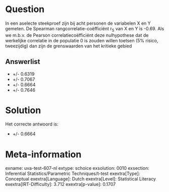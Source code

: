 Question
========

In een aselecte steekproef zijn bij acht personen de variabelen X en Y
gemeten. De Spearman rangcorrelatie-coëfficiënt r~S~ van X en Y is
-0.69. Als we m.b.v. de Pearson correlatiecoëfficiënt deze nulhypothese
dat de werkelijke correlatie in de populatie 0 is zouden willen toetsen
(5% risico, tweezijdig) dan zijn de grenswaarden van het kritieke gebied

Answerlist
----------

* +/- 0.6319
* +/- 0.7067
* +/- 0.6664
* +/- 0.7646

Solution
========

Het correcte antwoord is: 

* +/- 0.6664

Meta-information
================
exname: uva-test-607-nl
extype: schoice
exsolution: 0010
exsection: Inferential Statistics/Parametric Techniques/t-test
exextra[Type]: Conceptual
exextra[Language]: Dutch
exextra[Level]: Statistical Literacy
exextra[IRT-Difficulty]: 3.712
exextra[p-value]: 0.1707
